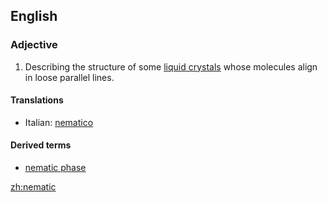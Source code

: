 ==English==

===Adjective===
{{en-adj}}

#{{physics|chemistry}} Describing the structure of some [[liquid crystal]]s whose molecules align in loose parallel lines.

====Translations====
{{top}}
*Italian: [[nematico]]
{{mid}}

{{bottom}}

====Derived terms====
*[[nematic phase]]

[[zh:nematic]]
